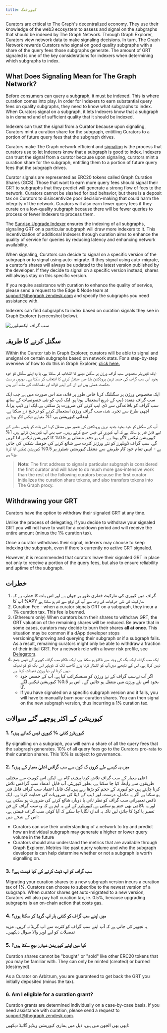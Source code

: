 ```yaml
---
title: کیورٹنگ
---
```


Curators are critical to The Graph's decentralized economy. They use their knowledge of the web3 ecosystem to assess and signal on the subgraphs that should be indexed by The Graph Network. Through Graph Explorer, Curators view network data to make signaling decisions. In turn, The Graph Network rewards Curators who signal on good quality subgraphs with a share of the query fees those subgraphs generate. The amount of GRT signaled is one of the key considerations for indexers when determining which subgraphs to index.

## What Does Signaling Mean for The Graph Network?

Before consumers can query a subgraph, it must be indexed. This is where curation comes into play. In order for Indexers to earn substantial query fees on quality subgraphs, they need to know what subgraphs to index. When Curators signal on a subgraph, it lets Indexers know that a subgraph is in demand and of sufficient quality that it should be indexed.

Indexers can trust the signal from a Curator because upon signaling, Curators mint a curation share for the subgraph, entitling Curators to a portion of future query fees that the subgraph drives.

Curators make The Graph network efficient and [signaling](#how-to-signal) is the process that curators use to let Indexers know that a subgraph is good to index. Indexers can trust the signal from a curator because upon signaling, curators mint a curation share for the subgraph, entitling them to a portion of future query fees that the subgraph drives.

Curator signals are represented as ERC20 tokens called Graph Curation Shares (GCS). Those that want to earn more query fees should signal their GRT to subgraphs that they predict will generate a strong flow of fees to the network. Curators cannot be slashed for bad behavior, but there is a deposit tax on Curators to disincentivize poor decision-making that could harm the integrity of the network. Curators will also earn fewer query fees if they curate on a low-quality subgraph because there will be fewer queries to process or fewer Indexers to process them.

The [Sunrise Upgrade Indexer](/sunrise/#what-is-the-upgrade-indexer) ensures the indexing of all subgraphs, signaling GRT on a particular subgraph will draw more indexers to it. This incentivization of additional Indexers through curation aims to enhance the quality of service for queries by reducing latency and enhancing network availability.

When signaling, Curators can decide to signal on a specific version of the subgraph or to signal using auto-migrate. If they signal using auto-migrate, a curator’s shares will always be updated to the latest version published by the developer. If they decide to signal on a specific version instead, shares will always stay on this specific version.

If you require assistance with curation to enhance the quality of service, please send a request to the Edge & Node team at support@thegraph.zendesk.com and specify the subgraphs you need assistance with.

Indexers can find subgraphs to index based on curation signals they see in Graph Explorer (screenshot below).

![سب گراف ایکسپلورر](/img/explorer-subgraphs.png)

## سگنل کرنے کا طریقہ

Within the Curator tab in Graph Explorer, curators will be able to signal and unsignal on certain subgraphs based on network stats. For a step-by-step overview of how to do this in Graph Explorer, [click here.](/network/explorer)

ایک کیوریٹر مخصوص سب گراف ورژن پر سگنل دینے کا انتخاب کر سکتا ہے، یا وہ اپنے سگنل کو خود بخود اس سب گراف کی جدید ترین پروڈکشن بلڈ میں منتقل کرنے کا انتخاب کر سکتا ہے۔ دونوں درست حکمت عملی ہیں اور ان کے اپنے فوائد اور نقصانات کے ساتھ آتے ہیں.

ایک مخصوص ورژن پر سگنلنگ کرنا خاص طور پر فائدہ مند اس صورت میں ہے جب ایک سب گراف متعدد ڈیپ کے ذریع استعمال ہوتا ہو. ایک ڈیپ کو نئی خصوصیات کے ساتھ سب گراف کو باقاعدگی سے ڈی ایپ کرنے کی ضرورت پڑ سکتی ہے۔ایک اور ڈیپ پرانا، اچھی طرح سے تجربہ شدہ سب گراف ورژن استعمال کرنے کو ترجیح دے سکتا ہے. ابتدائی کیوریشن پر، 1% معیاری ٹیکس لاگو ہوتا ہے.

آپ کے سگنل کو خود بخود جدید ترین پروڈکشن کی تعمیر میں منتقل کرنا اس بات کو یقینی بنانے کے لیے قابل قدر ہو سکتا ہے کہ آپ کیوری کی فیس جمع کرتے رہیں۔ جب بھی آپ کیوریشن کرتے ہیں، 1% کیوریشن ٹیکس لاگو ہوتا ہے۔ آپ ہر دفعہ منتقلی پر 0.5% کا کیوریشن ٹیکس ادا کریں گے. سب گراف ڈویلپرز کو نئے ورژنز کثرت سے شائع کرنے کی حوصلہ شکنی کی جاتی ہے - انہیں تمام خود کار طریقے سے منتقل کیوریشن شیئرز پر 0.5% کیوریشن ٹیکس ادا کرنا پڑتا ہے.

> **Note**: The first address to signal a particular subgraph is considered the first curator and will have to do much more gas-intensive work than the rest of the following curators because the first curator initializes the curation share tokens, and also transfers tokens into The Graph proxy.

## Withdrawing your GRT

Curators have the option to withdraw their signaled GRT at any time.

Unlike the process of delegating, if you decide to withdraw your signaled GRT you will not have to wait for a cooldown period and will receive the entire amount (minus the 1% curation tax).

Once a curator withdraws their signal, indexers may choose to keep indexing the subgraph, even if there's currently no active GRT signaled.

However, it is recommended that curators leave their signaled GRT in place not only to receive a portion of the query fees, but also to ensure reliability and uptime of the subgraph.

## خطرات

1. گراف میں کیوری کی مارکیٹ فطری طور پر جوان ہے اور اس بات کا خطرہ ہے کہ آپ کا %APY مارکیٹ کی نئی حرکیات کی وجہ سے آپ کی توقع سے کم ہو سکتا ہے.
2. Curation Fee - when a curator signals GRT on a subgraph, they incur a 1% curation tax. This fee is burned.
3. (Ethereum only) When curators burn their shares to withdraw GRT, the GRT valuation of the remaining shares will be reduced. Be aware that in some cases, curators may decide to burn their shares **all at once**. This situation may be common if a dApp developer stops versioning/improving and querying their subgraph or if a subgraph fails. As a result, remaining curators might only be able to withdraw a fraction of their initial GRT. For a network role with a lower risk profile, see [Delegators](/network/delegating).
4. ایک سب گراف ایک بگ کی وجہ سے ناکام ہو سکتا ہے. ایک ناکام سب گراف کیوری کی فیس جمع نہیں کرتا ہے. اس کے نتیجے میں،آپ کو انتظار کرنا پڑے گاجب تک کہ ڈویلپر اس بگ کو کو ٹھیک نہیں کرتا اور نیا ورژن تعینات کرتا ہے.
   - اگر آپ نےسب گراف کے نۓ ورژن کو سبسکرائب کیا ہے. آپ کے حصص خود بخود اس نئے ورژن میں منتقل ہو جائیں گے۔ اس پر 0.5% کیوریشن ٹیکس لگے گا.
   - If you have signaled on a specific subgraph version and it fails, you will have to manually burn your curation shares. You can then signal on the new subgraph version, thus incurring a 1% curation tax.

## کیوریشن کے اکثر پوچھے گئے سوالات

### 1. کیوریٹرز کتنی % کیوری فیس کماتے ہیں؟

By signalling on a subgraph, you will earn a share of all the query fees that the subgraph generates. 10% of all query fees go to the Curators pro-rata to their curation shares. This 10% is subject to governance.

### 2. میں یہ کیسے طے کروں کہ کون سے سب گرافس اعلیٰ معیار کے ہیں؟

اعلی معیار کے سب گراف تلاش کرنا پیچیدہ کام ہے. لیکن اس کوبہت سے مختلف طریقوں سے رابطہ کیا جا سکتا ہے. بطور کیوریٹر، آپ قابل اعتماد سب گرافس تلاش کرنا چاہتے ہیں جو کیوری کے حجم کو بڑھا رہے ہیں۔ایک قابل اعتماد سب گراف قابل قدر ہو سکتا ہے اگر یہ مکمل، درست، اور ڈیپ کے ڈیٹا کی ضروریات کی حمایت کرتا ہے۔ ایک ناقص تعمیراتی سب گراف کو نظر ثانی یا دوبارہ شائع کرنے کی ضرورت ہو سکتی ہے، اور یہ ناکامی بھی ختم ہو سکتی ہے۔کیوریٹرز کے لیے یہ اہم ہے کہ وہ سب گراف کے فن تعمیر یا کوڈ کا جائزہ لیں تاکہ یہ اندازہ لگایا جا سکے کہ آیا کوئی سب گراف قیمتی ہے۔ اس کے نتیجے میں:

- Curators can use their understanding of a network to try and predict how an individual subgraph may generate a higher or lower query volume in the future
- Curators should also understand the metrics that are available through Graph Explorer. Metrics like past query volume and who the subgraph developer is can help determine whether or not a subgraph is worth signalling on.

### 3. سب گراف کو اپ ڈیٹ کرنے کی کیا قیمت ہے؟

Migrating your curation shares to a new subgraph version incurs a curation tax of 1%. Curators can choose to subscribe to the newest version of a subgraph. When curator shares get auto-migrated to a new version, Curators will also pay half curation tax, ie. 0.5%, because upgrading subgraphs is an on-chain action that costs gas.

### 4. میں اپنے سب گراف کو کتنی بار اپ گریڈ کر سکتا ہوں؟

یہ تجویز کی جاتی ہے کہ آپ اپنے سب گراف کو کثرت سے اپ گریڈ نہ کریں۔ مزید تفصیلات کو لیے اوپر والا سوال دیکھیں۔

### 5. کیا میں اپنے کیوریشن شیئرز بیچ سکتا ہوں؟

Curation shares cannot be "bought" or "sold" like other ERC20 tokens that you may be familiar with. They can only be minted (created) or burned (destroyed).

As a Curator on Arbitrum, you are guaranteed to get back the GRT you initially deposited (minus the tax).

### 6. Am I eligible for a curation grant?

Curation grants are determined individually on a case-by-case basis. If you need assistance with curation, please send a request to support@thegraph.zendesk.com.

ابھی بھی الجھن میں ہیں، ذیل میں ہماری کیوریشن ویڈیو گائیڈ دیکھیں:

<VideoEmbed youtube="VytTEcf0dxQ" />

